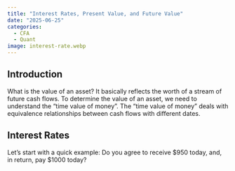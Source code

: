 ```yaml
---
title: "Interest Rates, Present Value, and Future Value"
date: "2025-06-25"
categories:
  - CFA
  - Quant
image: interest-rate.webp
---
```


## Introduction

What is the value of an asset? It basically reflects the worth of a stream of future cash flows. 
To determine the value of an asset, we need to understand the "time value of money". 
The "time value of money" deals with equivalence relationships between cash flows with different dates.


## Interest Rates

Let's start with a quick example: Do you agree to receive $950 today, and, in return, pay $1000 today?


